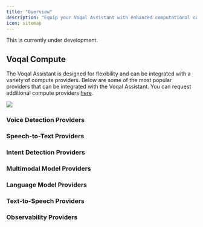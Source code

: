 ```yaml
---
title: "Overview"
description: "Equip your Voqal Assistant with enhanced computational capabilities"
icon: sitemap
---
```


<Warning>This is currently under development.</Warning>

## Voqal Compute

The Voqal Assistant is designed for flexibility and can be integrated with a variety of compute providers.
Below are some of the most popular providers that can be integrated with the Voqal Assistant.
You can request additional compute providers [here](https://github.com/voqal/voqal/issues).

<img src="/images/bring_your_own_ai.svg"/>

### Voice Detection Providers

<CardGroup cols={4}>
<Card
    title="Picovoice"
    href="/compute/vad/picovoice"
    icon="trophy-star"
></Card>
<Card
    title="Voqal"
    href="/compute/vad/voqal"
    icon="star-half"
></Card>
</CardGroup>

### Speech-to-Text Providers

<CardGroup cols={4}>
<Card
    title="Deepgram"
    href="/compute/stt/deepgram"
    icon="trophy-star"
></Card>
<Card
  title="OpenAI"
  href="/compute/stt/openai"
  icon="star"
></Card>
<Card
    title="Picovoice"
    href="/compute/stt/picovoice"
    icon="star-half"
></Card>
</CardGroup>

### Intent Detection Providers

<CardGroup cols={4}>
<Card
    title="Deepgram"
    href="/compute/intent/deepgram"
    icon="trophy-star"
></Card>
<Card
    title="Serenade"
    href="/compute/intent/serenade"
    icon="star"
></Card>
<Card
    title="Picovoice"
    href="/compute/intent/picovoice"
    icon="star-half"
></Card>
</CardGroup>

### Multimodal Model Providers

<CardGroup cols={4}>
<Card
    title="Gemini"
    href="/compute/mm/gemini"
    icon="trophy-star"
></Card>
</CardGroup>

### Language Model Providers

<CardGroup cols={4}>
<Card
    title="OpenAI"
    href="/compute/llm/openai"
    icon="trophy-star"
></Card>
<Card
    title="Mistral AI"
    href="/compute/llm/mistralai"
    icon="star-half"
></Card>
<Card
    title="DeepSeek"
    href="/compute/llm/deepseek"
    icon="star-half"
></Card>
<Card
    title="Hugging Face"
    href="/compute/llm/huggingface"
    icon="asterisk"
></Card>
<Card
    title="TogetherAI"
    href="/compute/llm/togetherai"
    icon="asterisk"
></Card>
<Card
    title="Ollama"
    href="/compute/llm/ollama"
    icon="asterisk"
></Card>
<Card
    title="Groq"
    href="/compute/llm/groq"
    icon="asterisk"
></Card>
</CardGroup>

### Text-to-Speech Providers

<CardGroup cols={4}>
<Card
    title="OpenAI"
    href="/compute/tts/openai"
    icon="trophy-star"
></Card>
<Card
    title="Deepgram"
    href="/compute/tts/deepgram"
    icon="star"
></Card>
<Card
    title="Picovoice"
    href="/compute/tts/picovoice"
    icon="star-half"
></Card>
</CardGroup>

### Observability Providers

<CardGroup cols={4}>
<Card
    title="Helicone"
    href="/compute/observability/helicone"
    icon="trophy-star"
></Card>
</CardGroup>

